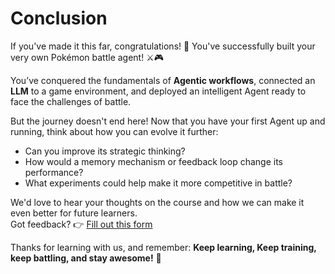 # Conclusion

If you've made it this far, congratulations! 🥳 You've successfully built your very own Pokémon battle agent! ⚔️🎮

You’ve conquered the fundamentals of **Agentic workflows**, connected an **LLM** to a game environment, and deployed an intelligent Agent ready to face the challenges of battle.

But the journey doesn't end here!
Now that you have your first Agent up and running, think about how you can evolve it further:
- Can you improve its strategic thinking?
- How would a memory mechanism or feedback loop change its performance?
- What experiments could help make it more competitive in battle?

We'd love to hear your thoughts on the course and how we can make it even better for future learners.  
Got feedback? 👉 [Fill out this form](https://docs.google.com/forms/d/e/1FAIpQLSe9VaONn0eglax0uTwi29rIn4tM7H2sYmmybmG5jJNlE5v0xA/viewform?usp=dialog)

Thanks for learning with us, and remember:
**Keep learning, Keep training, keep battling, and stay awesome!** 🤗
